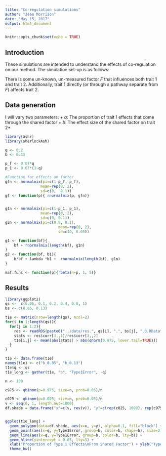 ```yaml
---
title: "Co-regulation simulations"
author: "Jean Morrison"
date: "May 15, 2017"
output: html_document
---
```


```r
knitr::opts_chunk$set(echo = TRUE)
```

## Introduction

These simulations are intended to understand the effects of co-regulation on our method. The simulation set-up is as follows:

There is some un-known, un-measured factor $F$ that influences both trait 1 and trait 2. Additionally, trait 1 directly (or through a pathway separate from $F$) affects trait 2. 

## Data generation

I will vary two parameters:
+ $q$: The proportion of trait 1 effects that come through the shared factor
+ $b$: The effect size of the shared factor on trait 2*

```r
library(ashr)
library(sherlockAsh)

q <- 0.2
b <- 0.13

p_f <- 0.07*q
p_1 <- 0.07*(1-q)

#Function for effects on factor
gfn <- normalmix(pi=c(1-p_f, p_f),
                mean=rep(0, 2),
                sd=c(0,  0.1))
gf <- function(p){ rnormalmix(p, gfn)}


g1n <- normalmix(pi=c(1-p_1, p_1),
                mean=rep(0, 2),
                sd=c(0, 0.1))
g2n <- normalmix(pi=c(0.9, 0.1),
                        mean=rep(0, 2),
                        sd=c(0, 0.05))

g1 <- function(bf){
    bf + rnormalmix(length(bf), g1n)
}
g2 <- function(bf, b1){
    b*bf + lambda *b1 +  rnormalmix(length(bf), g1n)
}

maf.func <- function(p){rbeta(n=p, 1, 5)}

```

## Results

```r
library(ggplot2)
qs <-  c(0.05, 0.1, 0.2, 0.4, 0.8, 1)
bs <- c(0.05, 0.13)

t1e <- matrix(nrow=length(qs), ncol=2)
for(i in 1:length(qs)){
  for(j in 1:2){
    res <- readRDS(paste0("../data/res.", qs[i], ".", bs[j], ".0.RData"))
    stats <- res$corr[3,,1]/res$corr[3,,2]
    t1e[i,j] <- mean(abs(stats) > abs(qnorm(0.975, lower.tail=TRUE)))
  }
}

t1e <- data.frame(t1e)
names(t1e) <- c("b_0.05", "b_0.13")
t1e$q <- qs
t1e_long <- gather(t1e, "b", "Type1Error", -q)

n <- 100

c975 <- qbinom(p=0.975, size=n, prob=0.05)/n

c025 <- qbinom(p=0.025, size=n, prob=0.05)/n
v <- seq(0, 1, length.out=1000)
df.shade = data.frame("x"=c(v, rev(v)), "y"=c(rep(c025, 1000), rep(c975, 1000)))


ggplot(t1e_long) +
  geom_polygon(data=df.shade, aes(x=x, y=y), alpha=0.1, fill="black") +
  geom_point(aes(x=q, y=Type1Error, group=b, color=b, shape=b), size=2) +
  geom_line(aes(x=q, y=Type1Error, group=b, color=b, lty=b)) +
  geom_hline(yintercept = 0.05, lty=3) +
  xlab("Proportion of Type 1 Effects\nFrom Shared Factor") + ylab("Type 1 Error") + ggtitle("Type 1 Error") +
  theme_bw()
```
